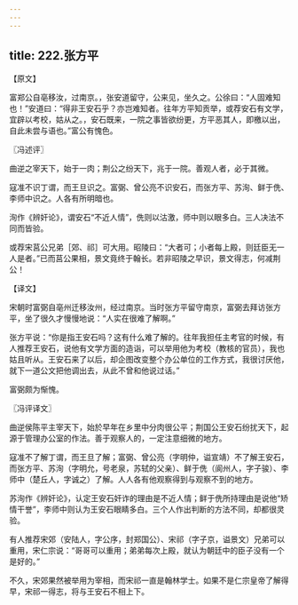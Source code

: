 ```yaml
---
---
---
```

title: 222.张方平
---



【原文】

富郑公自亳移汝，过南京。，张安道留守，公来见，坐久之。公徐曰：“人固难知也！”安道曰：“得非王安石乎？亦岂难知者。往年方平知贡举，或荐安石有文学，宜辟以考校，姑从之。，安石既来，一院之事皆欲纷更，方平恶其人，即檄以出，自此未尝与语也。”富公有愧色。

〖冯述评〗

曲逆之宰天下，始于一肉；荆公之纷天下，兆于一院。善观人者，必于其微。

寇准不识丁谓，而王旦识之。富弼、曾公亮不识安石，而张方平、苏洵、鲜于侁、李师中识之。人各有所明暗也。

洵作《辨奸论》，谓安石“不近人情”，侁则以沽激，师中则以眼多白。三人决法不同而皆验。

或荐宋莒公兄弟［郊、祁］可大用。昭陵曰：“大者可；小者每上殿，则廷臣无一人是者。”已而莒公果相，景文竟终于翰长。若非昭陵之早识，景文得志，何减荆公！

【译文】

宋朝时富弼自亳州迁移汝州，经过南京。当时张方平留守南京，富弼去拜访张方平，坐了很久才慢慢地说：“人实在很难了解啊。”

张方平说：“你是指王安石吗？这有什么难了解的。往年我担任主考官的时候，有人推荐王安石，说他有文学方面的造诣，可以举用他为考校（教核的官员），我也姑且听从。王安石来了以后，却企图改变整个办公单位的工作方式，我很讨厌他，就下一道公文把他调出去，从此不曾和他说过话。”

富弼颇为惭愧。

〖冯评译文〗

曲逆侯陈平主宰天下，始於早年在乡里中分肉很公平；荆国公王安石纷扰天下，起源于管理办公室的作法。善于观察人的，一定注意细微的地方。

寇准不了解丁谓，而王旦了解；富弼、曾公亮（字明仲，谥宣靖）不了解王安石，而张方平、苏洵（字明允，号老泉，苏轼的父亲）、鲜于侁（阆州人，字子骏）、李师中（楚丘人，字诚之）了解。人人各有他观察得到与观察不到的地方。

苏洵作《辨奸论》，认定王安石奸诈的理由是不近人情；鲜于侁所持理由是说他“矫情干誉”，李师中则认为王安石眼睛多白。三个人作出判断的方法不同，却都很灵验。

有人推荐宋郊（安陆人，字公序，封郑国公）、宋祁（字子京，谥景文）兄弟可以重用，宋仁宗说：“哥哥可以重用；弟弟每次上殿，就认为朝廷中的臣子没有一个是好的。”

不久，宋郊果然被举用为宰相，而宋祁一直是翰林学士。如果不是仁宗皇帝了解得早，宋祁一得志，将与王安石不相上下。